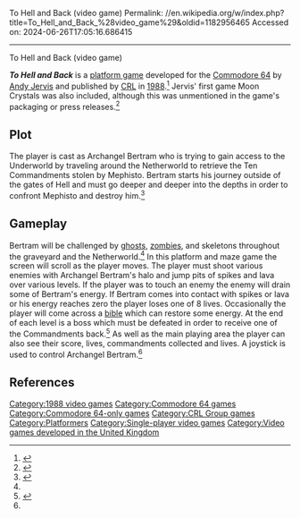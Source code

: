 To Hell and Back (video game)
Permalink: //en.wikipedia.org/w/index.php?title=To_Hell_and_Back_%28video_game%29&oldid=1182956465
Accessed on: 2024-06-26T17:05:16.686415



------
To Hell and Back (video game)
{{Short description|1988 video game}}
{{refimprove|date=January 2009}}

{{Infobox video game
| title = 
| image = To Hell and Back cover.jpg
| caption = 
| developer = Andy Jervis
| publisher = [[CRL Group PLC|CRL]]
| released = 1988
| genre = [[Platform game|Platform]]
| modes = [[Single player]]
| platforms = [[Commodore 64]]
|alt = 
}}
'''''To Hell and Back''''' is a [[platform game]] developed for the [[Commodore 64]] by [[Andy Jervis]] and published by [[CRL Group PLC|CRL]] in [[1988 in video gaming|1988]].<ref name="lemon">{{cite web|title=To Hell and Back|url=http://www.lemon64.com/?mainurl=http%3A//www.lemon64.com/games/details.php%3FID%3D2666|website=Lemon64}}</ref> Jervis' first game Moon Crystals was also included, although this was unmentioned in the game's packaging or press releases.<ref>{{Cite web|url=https://archive.org/details/cvg-magazine-083/page/n53/mode/2up?view=theater|title=CVG Magazine Issue 083|date=September 1988}}</ref>

== Plot ==
The player is cast as Archangel Bertram who is trying to gain access to the Underworld by traveling around the Netherworld to retrieve the Ten Commandments stolen by Mephisto. Bertram starts his journey outside of the gates of Hell and must go deeper and deeper into the depths in order to confront Mephisto and destroy him.<ref name=":0">{{Cite book|url=https://archive.org/details/ToHellAndBack_C64|title=To Hell and Back video game manual|last=CRL Group|date=1988}}</ref>

== Gameplay ==
Bertram will be challenged by [[Ghost|ghosts]], [[Zombie|zombies]], and skeletons throughout the graveyard and the Netherworld.<ref name=":0" /> In this platform and maze game the screen will scroll as the player moves. The player must shoot various enemies with Archangel Bertram's halo and jump pits of spikes and lava over various levels. If the player was to touch an enemy the enemy will drain some of Bertram's energy. If Bertram comes into contact with spikes or lava or his energy reaches zero the player loses one of 8 lives. Occasionally the player will come across a [[bible]] which can restore some energy. At the end of each level is a boss which must be defeated in order to receive one of the Commandments back.<ref name=":1">{{Cite web|url=https://www.mobygames.com/game/c64/to-hell-and-back|title=To Hell and Back for Commodore 64 (1988)|website=MobyGames|access-date=2019-05-08}}</ref>
As well as the main playing area the player can also see their score, lives, commandments collected and lives. A joystick is used to control Archangel Bertram.<ref name=":1" />

== References ==
{{reflist}}

{{CRL Group}}

[[Category:1988 video games]]
[[Category:Commodore 64 games]]
[[Category:Commodore 64-only games]]
[[Category:CRL Group games]]
[[Category:Platformers]]
[[Category:Single-player video games]]
[[Category:Video games developed in the United Kingdom]]


{{Platform-videogame-stub}}